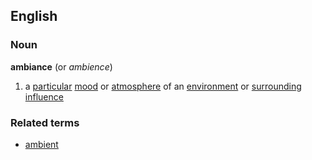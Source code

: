 ==English==
===Noun===
'''ambiance'''   (or ''ambience'')
#a [[particular]] [[mood]] or [[atmosphere]] of an [[environment]] or [[surrounding]] [[influence]]
===Related terms===
*[[ambient]]
